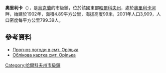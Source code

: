 {{no footnotes|time=2015-09-16T00:58:42+00:00}}
{{coord|48|58|34|N|36|1|4|E|scale:30000_region:UA|display=title}}

'''奧里利卡'''（{{lang-uk|Орілька}}），是[[烏克蘭|烏克蘭]]的市級鎮，位於該國東部[[哈爾科夫州|哈爾科夫州]]，處於[[奧里利卡河|奧里利卡河]]畔，始建於1902年，面積4.89平方公里，海拔高度99米，2001年人口3,909，人口密度每平方公里799.39人。

==參考資料==
* [http://weather.in.ua/ua/har'kovskaja/19061 Прогноз погоди в смт. Орілька] {{Wayback|url=http://weather.in.ua/ua/har'kovskaja/19061 |date=20201126085322 }}
* [http://gska2.rada.gov.ua/pls/z7502/A005?rdat1=20.08.2008&rf7571=33646 Облікова картка смт. Орілька]{{dead link|date=2017年12月 |bot=InternetArchiveBot |fix-attempted=yes }}

{{DEFAULTSORT:Орілька}}
[[Category:哈爾科夫州市級鎮|Category:哈爾科夫州市級鎮]]


{{Kharkiv-geo-stub}}